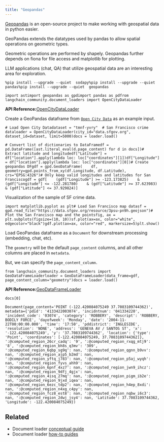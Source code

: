 ```yaml
---
title: "Geopandas"
---
```


[Geopandas](https://geopandas.org/en/stable/index.html) is an open-source project to make working with geospatial data in python easier.

GeoPandas extends the datatypes used by pandas to allow spatial operations on geometric types.

Geometric operations are performed by shapely. Geopandas further depends on fiona for file access and matplotlib for plotting.

LLM applications (chat, QA) that utilize geospatial data are an interesting area for exploration.

```
%pip install --upgrade --quiet  sodapy%pip install --upgrade --quiet  pandas%pip install --upgrade --quiet  geopandas
```

```
import astimport geopandas as gpdimport pandas as pdfrom langchain_community.document_loaders import OpenCityDataLoader
```

**API Reference:**[OpenCityDataLoader](https://python.langchain.com/api_reference/community/document_loaders/langchain_community.document_loaders.open_city_data.OpenCityDataLoader.html)

Create a GeoPandas dataframe from [`Open City Data`](/oss/integrations/document_loaders/open_city_data) as an example input.

```
# Load Open City Datadataset = "tmnf-yvry"  # San Francisco crime dataloader = OpenCityDataLoader(city_id="data.sfgov.org", dataset_id=dataset, limit=5000)docs = loader.load()
```

```
# Convert list of dictionaries to DataFramedf = pd.DataFrame([ast.literal_eval(d.page_content) for d in docs])# Extract latitude and longitudedf["Latitude"] = df["location"].apply(lambda loc: loc["coordinates"][1])df["Longitude"] = df["location"].apply(lambda loc: loc["coordinates"][0])# Create geopandas DFgdf = gpd.GeoDataFrame(    df, geometry=gpd.points_from_xy(df.Longitude, df.Latitude), crs="EPSG:4326")# Only keep valid longitudes and latitudes for San Franciscogdf = gdf[    (gdf["Longitude"] >= -123.173825)    & (gdf["Longitude"] <= -122.281780)    & (gdf["Latitude"] >= 37.623983)    & (gdf["Latitude"] <= 37.929824)]
```

Visualization of the sample of SF crime data.

```
import matplotlib.pyplot as plt# Load San Francisco map datasf = gpd.read_file("https://data.sfgov.org/resource/3psu-pn9h.geojson")# Plot the San Francisco map and the pointsfig, ax = plt.subplots(figsize=(10, 10))sf.plot(ax=ax, color="white", edgecolor="black")gdf.plot(ax=ax, color="red", markersize=5)plt.show()
```

Load GeoPandas dataframe as a `Document` for downstream processing (embedding, chat, etc).

The `geometry` will be the default `page_content` columns, and all other columns are placed in `metadata`.

But, we can specify the `page_content_column`.

```
from langchain_community.document_loaders import GeoDataFrameLoaderloader = GeoDataFrameLoader(data_frame=gdf, page_content_column="geometry")docs = loader.load()
```

**API Reference:**[GeoDataFrameLoader](https://python.langchain.com/api_reference/community/document_loaders/langchain_community.document_loaders.geodataframe.GeoDataFrameLoader.html)

```
docs[0]
```

```
Document(page_content='POINT (-122.420084075249 37.7083109744362)', metadata={'pdid': '4133422003074', 'incidntnum': '041334220', 'incident_code': '03074', 'category': 'ROBBERY', 'descript': 'ROBBERY, BODILY FORCE', 'dayofweek': 'Monday', 'date': '2004-11-22T00:00:00.000', 'time': '17:50', 'pddistrict': 'INGLESIDE', 'resolution': 'NONE', 'address': 'GENEVA AV / SANTOS ST', 'x': '-122.420084075249', 'y': '37.7083109744362', 'location': {'type': 'Point', 'coordinates': [-122.420084075249, 37.7083109744362]}, ':@computed_region_26cr_cadq': '9', ':@computed_region_rxqg_mtj9': '8', ':@computed_region_bh8s_q3mv': '309', ':@computed_region_6qbp_sg9q': nan, ':@computed_region_qgnn_b9vv': nan, ':@computed_region_ajp5_b2md': nan, ':@computed_region_yftq_j783': nan, ':@computed_region_p5aj_wyqh': nan, ':@computed_region_fyvs_ahh9': nan, ':@computed_region_6pnf_4xz7': nan, ':@computed_region_jwn9_ihcz': nan, ':@computed_region_9dfj_4gjx': nan, ':@computed_region_4isq_27mq': nan, ':@computed_region_pigm_ib2e': nan, ':@computed_region_9jxd_iqea': nan, ':@computed_region_6ezc_tdp2': nan, ':@computed_region_h4ep_8xdi': nan, ':@computed_region_n4xg_c4py': nan, ':@computed_region_fcz8_est8': nan, ':@computed_region_nqbw_i6c3': nan, ':@computed_region_2dwj_jsy4': nan, 'Latitude': 37.7083109744362, 'Longitude': -122.420084075249})
```

## Related

* Document loader [conceptual guide](/oss/concepts/document_loaders)
* Document loader [how-to guides](/oss/how_to/#document-loaders)
